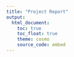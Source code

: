 ```yaml
---
title: "Project Report"
output: 
  html_document:
    toc: true
    toc_float: true
    theme: cosmo
    source_code: embed 
---
```


